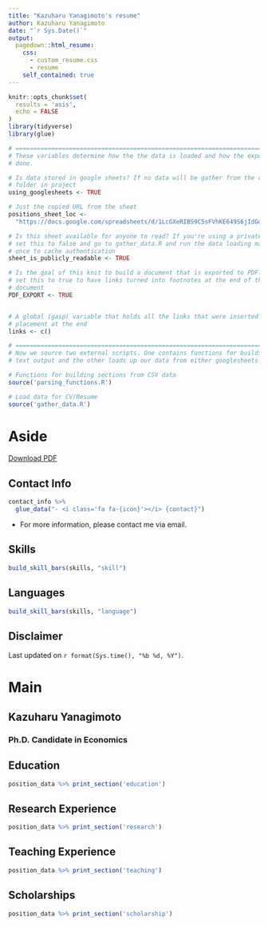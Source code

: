 ```yaml
---
title: "Kazuharu Yanagimoto's resume"
author: Kazuharu Yanagimoto
date: "`r Sys.Date()`"
output:
  pagedown::html_resume:
    css: 
      - custom_resume.css
      - resume
    self_contained: true
---
```



```r
knitr::opts_chunk$set(
  results = 'asis',
  echo = FALSE
)
library(tidyverse)
library(glue)

# ======================================================================
# These variables determine how the the data is loaded and how the exports are
# done.

# Is data stored in google sheets? If no data will be gather from the csvs/
# folder in project
using_googlesheets <- TRUE

# Just the copied URL from the sheet
positions_sheet_loc <-
  "https://docs.google.com/spreadsheets/d/1LcGXeRIBS9C5sFVhKE649S6jIdGd6XawrtCDtLkBw2Q/"

# Is this sheet available for anyone to read? If you're using a private sheet
# set this to false and go to gather_data.R and run the data loading manually
# once to cache authentication
sheet_is_publicly_readable <- TRUE

# Is the goal of this knit to build a document that is exported to PDF? If so
# set this to true to have links turned into footnotes at the end of the
# document
PDF_EXPORT <- TRUE


# A global (gasp) variable that holds all the links that were inserted for
# placement at the end
links <- c()

# ======================================================================
# Now we source two external scripts. One contains functions for building the
# text output and the other loads up our data from either googlesheets or csvs

# Functions for building sections from CSV data
source('parsing_functions.R')

# Load data for CV/Resume
source('gather_data.R')

```


Aside
================================================================================

[<i class='fas fa-download'></i> Download PDF](https://github.com/nicetak/cv/cv.pdf)


Contact Info {#contact}
--------------------------------------------------------------------------------

```r
contact_info %>%
  glue_data("- <i class='fa fa-{icon}'></i> {contact}")
```
- For more information, please contact me via email.


Skills {#skills}
--------------------------------------------------------------------------------

```r
build_skill_bars(skills, "skill")
```

Languages {#languages}
--------------------------------------------------------------------------------

```r
build_skill_bars(skills, "language")
```


Disclaimer {#disclaimer}
--------------------------------------------------------------------------------

Last updated on `r format(Sys.time(), "%b %d, %Y")`.


Main
================================================================================

Kazuharu **Yanagimoto** {#title}
--------------------------------------------------------------------------------

### Ph.D. Candidate in Economics

Education {data-icon=graduation-cap data-concise=true}
--------------------------------------------------------------------------------

```r
position_data %>% print_section('education')
```

Research Experience {data-icon=laptop}
--------------------------------------------------------------------------------

```r
position_data %>% print_section('research')
```

Teaching Experience {data-icon=chalkboard-teacher}
--------------------------------------------------------------------------------

```r
position_data %>% print_section('teaching')
```

Scholarships {data-icon=chalkboard-teacher}
--------------------------------------------------------------------------------

```r
position_data %>% print_section('scholarship')
```